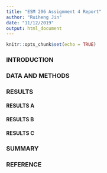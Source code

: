 ```yaml
---
title: "ESM 206 Assignment 4 Report"
author: "Ruiheng Jin"
date: "11/12/2019"
output: html_document
---
```


```r
knitr::opts_chunk$set(echo = TRUE)
```
### INTRODUCTION


### DATA AND METHODS


### RESULTS {.tabset .tabset-fade}

#### RESULTS A

#### RESULTS B

#### RESULTS C


### SUMMARY


### REFERENCE